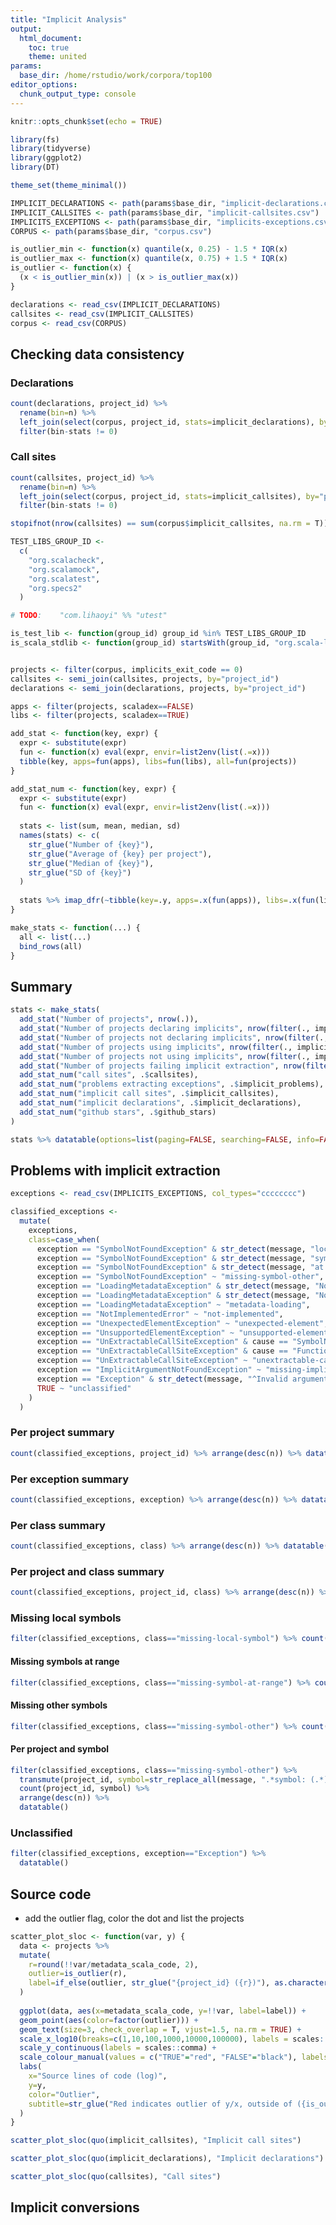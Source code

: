 ```yaml
---
title: "Implicit Analysis"
output:
  html_document:
    toc: true
    theme: united
params:
  base_dir: /home/rstudio/work/corpora/top100
editor_options: 
  chunk_output_type: console
---
```


```r
knitr::opts_chunk$set(echo = TRUE)

library(fs)
library(tidyverse)
library(ggplot2)
library(DT)

theme_set(theme_minimal())
```

```r
IMPLICIT_DECLARATIONS <- path(params$base_dir, "implicit-declarations.csv")
IMPLICIT_CALLSITES <- path(params$base_dir, "implicit-callsites.csv")
IMPLICITS_EXCEPTIONS <- path(params$base_dir, "implicits-exceptions.csv")
CORPUS <- path(params$base_dir, "corpus.csv")
```

```r
is_outlier_min <- function(x) quantile(x, 0.25) - 1.5 * IQR(x)
is_outlier_max <- function(x) quantile(x, 0.75) + 1.5 * IQR(x)
is_outlier <- function(x) {
  (x < is_outlier_min(x)) | (x > is_outlier_max(x))
}
```

```r
declarations <- read_csv(IMPLICIT_DECLARATIONS)
callsites <- read_csv(IMPLICIT_CALLSITES)
corpus <- read_csv(CORPUS)
```

## Checking data consistency

### Declarations

```r
count(declarations, project_id) %>% 
  rename(bin=n) %>%
  left_join(select(corpus, project_id, stats=implicit_declarations), by="project_id") %>% 
  filter(bin-stats != 0)
```

### Call sites

```r
count(callsites, project_id) %>% 
  rename(bin=n) %>%
  left_join(select(corpus, project_id, stats=implicit_callsites), by="project_id") %>% 
  filter(bin-stats != 0)
```


```r
stopifnot(nrow(callsites) == sum(corpus$implicit_callsites, na.rm = T))
```


```r
TEST_LIBS_GROUP_ID <-
  c(
    "org.scalacheck",
    "org.scalamock",
    "org.scalatest",
    "org.specs2"
  )

# TODO:    "com.lihaoyi" %% "utest"

is_test_lib <- function(group_id) group_id %in% TEST_LIBS_GROUP_ID 
is_scala_stdlib <- function(group_id) startsWith(group_id, "org.scala-lang")
```

```r
```


```r
projects <- filter(corpus, implicits_exit_code == 0)
callsites <- semi_join(callsites, projects, by="project_id")
declarations <- semi_join(declarations, projects, by="project_id")
```

```r
apps <- filter(projects, scaladex==FALSE)
libs <- filter(projects, scaladex==TRUE)

add_stat <- function(key, expr) {
  expr <- substitute(expr)
  fun <- function(x) eval(expr, envir=list2env(list(.=x)))
  tibble(key, apps=fun(apps), libs=fun(libs), all=fun(projects))
}

add_stat_num <- function(key, expr) {
  expr <- substitute(expr)
  fun <- function(x) eval(expr, envir=list2env(list(.=x)))
  
  stats <- list(sum, mean, median, sd)
  names(stats) <- c(
    str_glue("Number of {key}"), 
    str_glue("Average of {key} per project"), 
    str_glue("Median of {key}"), 
    str_glue("SD of {key}")
  )
  
  stats %>% imap_dfr(~tibble(key=.y, apps=.x(fun(apps)), libs=.x(fun(libs)), all=.x(fun(projects))))
}

make_stats <- function(...) {
  all <- list(...)
  bind_rows(all)
}
```

## Summary

```r
stats <- make_stats(
  add_stat("Number of projects", nrow(.)),
  add_stat("Number of projects declaring implicits", nrow(filter(., implicit_declarations > 0))),
  add_stat("Number of projects not declaring implicits", nrow(filter(., implicit_declarations == 0))),
  add_stat("Number of projects using implicits", nrow(filter(., implicit_callsites > 0))),
  add_stat("Number of projects not using implicits", nrow(filter(., implicit_callsites == 0))),
  add_stat("Number of projects failing implicit extraction", nrow(filter(., !is.na(implicit_failure)))),
  add_stat_num("call sites", .$callsites),
  add_stat_num("problems extracting exceptions", .$implicit_problems),
  add_stat_num("implicit call sites", .$implicit_callsites),
  add_stat_num("implicit declarations", .$implicit_declarations),
  add_stat_num("github stars", .$github_stars)
)

stats %>% datatable(options=list(paging=FALSE, searching=FALSE, info=FALSE))
```

## Problems with implicit extraction

```r
exceptions <- read_csv(IMPLICITS_EXCEPTIONS, col_types="cccccccc")
```

```r
classified_exceptions <- 
  mutate(
    exceptions,
    class=case_when(
      exception == "SymbolNotFoundException" & str_detect(message, "local\\d+") ~ "missing-local-symbol",
      exception == "SymbolNotFoundException" & str_detect(message, "symbol: local\\d+") ~ "missing-local-symbol",
      exception == "SymbolNotFoundException" & str_detect(message, "at Range\\(\\d+,\\d+,\\d+,\\d+\\)") ~ "missing-symbol-at-range",
      exception == "SymbolNotFoundException" ~ "missing-symbol-other",
      exception == "LoadingMetadataException" & str_detect(message, "No module found") & str_detect(message, "multi-jvm") ~ "missing-module-multijvm",
      exception == "LoadingMetadataException" & str_detect(message, "No module found") ~ "missing-module",
      exception == "LoadingMetadataException" ~ "metadata-loading",
      exception == "NotImplementedError" ~ "not-implemented",
      exception == "UnexpectedElementException" ~ "unexpected-element",
      exception == "UnsupportedElementException" ~ "unsupported-element",
      exception == "UnExtractableCallSiteException" & cause == "SymbolNotFoundException" ~ "unextractable-callsite-missing-term",
      exception == "UnExtractableCallSiteException" & cause == "FunctionNotFoundException" ~ "unextractable-callsite-missing-function",
      exception == "UnExtractableCallSiteException" ~ "unextractable-callsite-other",
      exception == "ImplicitArgumentNotFoundException" ~ "missing-implicit-arguments",
      exception == "Exception" & str_detect(message, "^Invalid argument") ~ "invalid-declaration",
      TRUE ~ "unclassified"
    )
  )
```


### Per project summary

```r
count(classified_exceptions, project_id) %>% arrange(desc(n)) %>% datatable()
```

### Per exception summary

```r
count(classified_exceptions, exception) %>% arrange(desc(n)) %>% datatable()
```

### Per class summary

```r
count(classified_exceptions, class) %>% arrange(desc(n)) %>% datatable()
```

### Per project and class summary

```r
count(classified_exceptions, project_id, class) %>% arrange(desc(n)) %>% datatable()
```

### Missing local symbols

```r
filter(classified_exceptions, class=="missing-local-symbol") %>% count(project_id) %>% arrange(desc(n)) %>% datatable()
```

#### Missing symbols at range

```r
filter(classified_exceptions, class=="missing-symbol-at-range") %>% count(project_id) %>% arrange(desc(n)) %>% datatable()
```

#### Missing other symbols

```r
filter(classified_exceptions, class=="missing-symbol-other") %>% count(project_id) %>% arrange(desc(n)) %>% datatable()
```

#### Per project and symbol

```r
filter(classified_exceptions, class=="missing-symbol-other") %>% 
  transmute(project_id, symbol=str_replace_all(message, ".*symbol: (.*)$", "\\1")) %>%
  count(project_id, symbol) %>% 
  arrange(desc(n)) %>% 
  datatable()
```

### Unclassified

```r
filter(classified_exceptions, exception=="Exception") %>% 
  datatable()
```


## Source code 

- add the outlier flag, color the dot and list the projects

```r
scatter_plot_sloc <- function(var, y) {
  data <- projects %>%
  mutate(
    r=round(!!var/metadata_scala_code, 2),
    outlier=is_outlier(r),
    label=if_else(outlier, str_glue("{project_id} ({r})"), as.character(NA))
  )
  
  ggplot(data, aes(x=metadata_scala_code, y=!!var, label=label)) + 
  geom_point(aes(color=factor(outlier))) +
  geom_text(size=3, check_overlap = T, vjust=1.5, na.rm = TRUE) +
  scale_x_log10(breaks=c(1,10,100,1000,10000,100000), labels = scales::comma) +
  scale_y_continuous(labels = scales::comma) + 
  scale_colour_manual(values = c("TRUE"="red", "FALSE"="black"), labels=c("TRUE"="Yes", "FALSE"="No"), guide=FALSE) +
  labs(
    x="Source lines of code (log)", 
    y=y, 
    color="Outlier", 
    subtitle=str_glue("Red indicates outlier of y/x, outside of ({is_outlier_min(data$r)}, {is_outlier_max(data$r)})")
  )
}
```

```r
scatter_plot_sloc(quo(implicit_callsites), "Implicit call sites")
```

```r
scatter_plot_sloc(quo(implicit_declarations), "Implicit declarations")
```

```r
scatter_plot_sloc(quo(callsites), "Call sites")
```

## Implicit conversions
